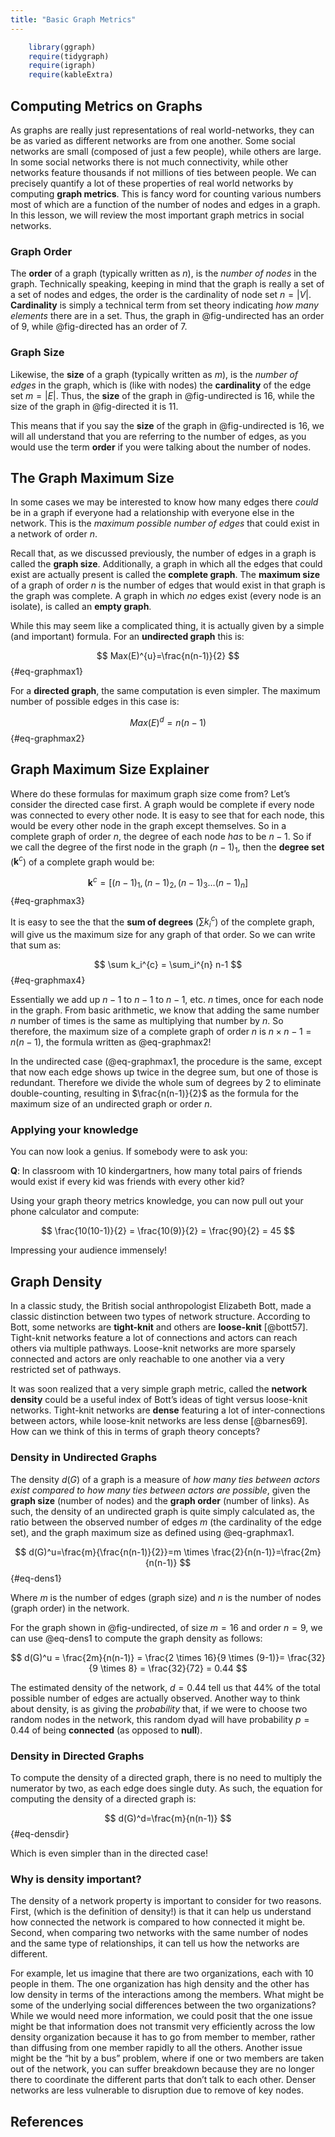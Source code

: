 ```yaml
---
title: "Basic Graph Metrics"
---
```


```r
    library(ggraph)
    require(tidygraph)
    require(igraph)
    require(kableExtra)
```

## Computing Metrics on Graphs

As graphs are really just representations of real world-networks, they can be as varied as different networks are from one another. Some social networks are small (composed of just a few people), while others are large. In some social networks there is not much connectivity, while other networks feature thousands if not millions of ties between people. We can precisely quantify a lot of these properties of real world networks by computing **graph metrics**. This is fancy word for counting various numbers most of which are a function of the number of nodes and edges in a graph. In this lesson, we will review the most important graph metrics in social networks.

### Graph Order
The **order** of a graph (typically written as $n$), is the *number of nodes* in the graph. Technically speaking, keeping in mind that the graph is really a set of a set of nodes and edges, the order is the cardinality of node set $n = |V|$. **Cardinality** is simply a technical term from set theory indicating *how many elements* there are in a set. Thus, the graph in @fig-undirected has an order of 9, while @fig-directed has an order of 7.

### Graph Size

Likewise, the **size** of a graph (typically written as $m$), is the *number of edges* in the graph, which is (like with nodes) the **cardinality** of the edge set $m = |E|$. Thus, the **size** of the graph in @fig-undirected is 16, while the size of the graph in @fig-directed it is 11.

This means that if you say the **size** of the graph in @fig-undirected is 16, we will all understand that you are referring to the number of edges, as you would use the term **order** if you were talking about the number of nodes.

## The Graph Maximum Size

In some cases we may be interested to know how many edges there *could* be in a graph if everyone had a relationship with everyone else in the network. This is the *maximum possible number of edges* that could exist in a network of order $n$.

Recall that, as we discussed previously, the number of edges in a graph is called the **graph size**. Additionally, a graph in which all the edges that could exist are actually present is called the **complete graph**. The **maximum size** of a graph of order $n$ is the number of edges that would exist in that graph is the graph was complete. A graph in which *no* edges exist (every node is an isolate), is called an **empty graph**.

While this may seem like a complicated thing, it is actually given by a simple (and important) formula. For an **undirected graph** this is:

$$
  Max(E)^{u}=\frac{n(n-1)}{2}
$${#eq-graphmax1}

For a **directed graph**, the same computation is even simpler. The maximum number of possible edges in this case is:

$$
  Max(E)^d=n(n-1)
$${#eq-graphmax2}

## Graph Maximum Size Explainer

Where do these formulas for maximum graph size come from? Let's consider the directed case first. A graph would be complete if every node was connected to every other node. It is easy to see that for each node, this would be every other node in the graph except themselves. So in a complete graph of order $n$, the degree of each node *has* to be $n-1$. So if we call the degree of the first node in the graph $(n-1)_1$, then the **degree set** ($\mathbf{k}^c$) of a complete graph would be:

$$
  \mathbf{k}^{c} = [(n-1)_1, (n-1)_2, (n-1)_3 \dots (n-1)_n]  
$${#eq-graphmax3}

It is easy to see the that the **sum of degrees** ($\sum k_i^c$) of the complete graph, will give us the maximum size for any graph of that order. So we can write that sum as:

$$
  \sum k_i^{c} = \sum_i^{n} n-1 
$${#eq-graphmax4}

Essentially we add up $n-1$ to $n-1$ to $n-1$, etc. $n$ times, once for each node in the graph. From basic arithmetic, we know that adding the same number $n$ number of times is the same as multiplying that number by $n$. So therefore, the maximum size of a complete graph of order $n$ is $n \times n-1 = n(n-1)$, the formula written as @eq-graphmax2!

In the undirected case (@eq-graphmax1, the procedure is the same, except that now each edge shows up twice in the degree sum, but one of those is redundant. Therefore we divide the whole sum of degrees by 2 to eliminate double-counting, resulting in $\frac{n(n-1)}{2}$ as the formula for the maximum size of an undirected graph or order $n$.

### Applying your knowledge

You can now look a genius. If somebody were to ask you:

**Q**: In classroom with 10 kindergartners, how many total pairs of friends would exist if every kid was friends with every other kid?

Using your graph theory metrics knowledge, you can now pull out your phone calculator and compute:

$$
  \frac{10(10-1)}{2} = 
  \frac{10(9)}{2} = 
  \frac{90}{2} = 45
$$

Impressing your audience immensely!

## Graph Density
In a classic study, the British social anthropologist Elizabeth Bott, made a classic distinction between two types of network structure. According to Bott, some networks are **tight-knit** and others are **loose-knit** [@bott57]. Tight-knit networks feature a lot of connections and actors can reach others via multiple pathways. Loose-knit networks are more sparsely connected and actors are only reachable to one another via a very restricted set of pathways.

It was soon realized that a very simple graph metric, called the **network density** could be a useful index of Bott's ideas of tight versus loose-knit networks. Tight-knit networks are **dense** featuring a lot of inter-connections between actors, while loose-knit networks are less dense [@barnes69]. How can we think of this in terms of graph theory concepts?

### Density in Undirected Graphs
The density $d(G)$ of a graph is a measure of *how many ties between actors exist compared to how many ties between actors are possible*, given the **graph size** (number of nodes) and the **graph order** (number of links). As such, the density of an undirected graph is quite simply calculated as, the ratio between the observed number of edges $m$ (the cardinality of the edge set), and the graph maximum size as defined using @eq-graphmax1.

$$
  d(G)^u=\frac{m}{\frac{n(n-1)}{2}}=m \times \frac{2}{n(n-1)}=\frac{2m}{n(n-1)}
$$ {#eq-dens1}

Where $m$ is the number of edges (graph size) and $n$ is the number of nodes (graph order) in the network.

For the graph shown in @fig-undirected, of size $m = 16$ and order $n=9$, we can use @eq-dens1 to compute the graph density as follows:

$$
  d(G)^u = \frac{2m}{n(n-1)} = 
  \frac{2 \times 16}{9 \times (9-1)}=
  \frac{32}{9 \times 8} = 
  \frac{32}{72} = 
  0.44
$$

The estimated density of the network, $d = 0.44$ tell us that 44% of the total possible number of edges are actually observed. Another way to think about density, is as giving the *probability* that, if we were to choose two random nodes in the network, this random dyad will have probability $p = 0.44$ of being **connected** (as opposed to **null**).

### Density in Directed Graphs
To compute the density of a directed graph, there is no need to multiply the numerator by two, as each edge does single duty. As such, the equation for computing the density of a directed graph is:

$$
  d(G)^d=\frac{m}{n(n-1)}
$${#eq-densdir}

Which is even simpler than in the directed case!

### Why is density important?

The density of a network property is important to consider for two reasons. First, (which is the definition of density!) is that it can help us understand how connected the network is compared to how connected it might be. Second, when comparing two networks with the same number of nodes and the same type of relationships, it can tell us how the networks are different.

For example, let us imagine that there are two organizations, each with 10 people in them. The one organization has high density and the other has low density in terms of the interactions among the members. What might be some of the underlying social differences between the two organizations? While we would need more information, we could posit that the one issue might be that information does not transmit very efficiently across the low density organization because it has to go from member to member, rather than diffusing from one member rapidly to all the others. Another issue might be the "hit by a bus" problem, where if one or two members are taken out of the network, you can suffer breakdown because they are no longer there to coordinate the different parts that don't talk to each other. Denser networks are less vulnerable to disruption due to remove of key nodes.

## References {.unnumbered}